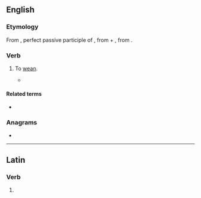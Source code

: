 ==English==

===Etymology===
From {{der|en|la|ablactātus}}, perfect passive participle of {{m|la|ablactō||wean}}, from {{m|la|ab}} + {{m|la|lactō||suckle}}, from {{m|la|lac||milk}}.

===Verb===
{{en-verb|ablactat}}

# {{lb|en|rare}} To [[wean]].
#* {{quote-book|en|title=Edible Medicinal And Non-Medicinal Plants|volume=4|author=T. K. Lim|passage=Clausenamide (p.o., consecutive days) increased the density of hippocampal synapses and the number of mossy nerve fibre buddings in '''ablactated''' mice and adult rats (Zhang et al. 2001).|year=2012}}

====Related terms====
* {{l|en|ablactation}}

===Anagrams===
* {{anagrams|en|a=aaabceltt|cabaletta}}

----

==Latin==

===Verb===
{{la-verb-form|ablactāte}}

# {{inflection of|la|ablactō||2|p|pres|actv|impr}}